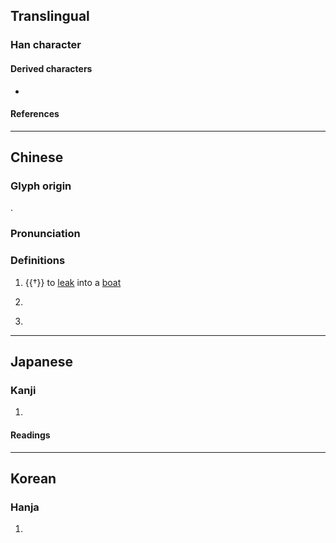 {{character info/new}}
==Translingual==

===Han character===
{{Han char|rn=85|rad=水|as=08|sn=11|four=38119|canj=EC|ids=⿰氵金}}

====Derived characters====
* {{l|mul|[[𡙯]]}}

====References====
{{Han ref|kx=0630.250|dkj=17667|dj=1033.050|hdz=31653.030|uh=6DE6}}

----

==Chinese==
{{zh-forms}}
{{zh-wp|zh:淦姓}}

===Glyph origin===
{{Han etym}}
{{Han compound|水|金|ls=psc|c1=s|c2=p|t1=water}}.

===Pronunciation===
{{zh-pron
|m=gàn
|c=gam3,gaam3
|mn=kàm/xm:khàm
|mn-t=gam3
|mc=y
|oc=y
|ma=
|cat=v,pn
}}

===Definitions===
{{zh-hanzi}}

# {{†}} {{lb|zh|of [[water]]}} to [[leak]] into a [[boat]]
# {{zh-div|水}} {{place|zh|t=Gan|river|p/Jiangxi|c/China}}
# {{surname|lang=zh}}

----

==Japanese==

===Kanji===
{{ja-kanji|grade=|rs=水08}}

# {{defn|lang=ja|sort=水08}}

====Readings====
{{ja-readings
|goon=こん
|kanon=かん
|kun=あか-, どろ
}}

----

==Korean==

===Hanja===
{{ko-hanja|hangeul=검|eumhun=|rv=geom|mr=kŏm|y=kem}}

# {{defn|lang=ko|sort=水08}}